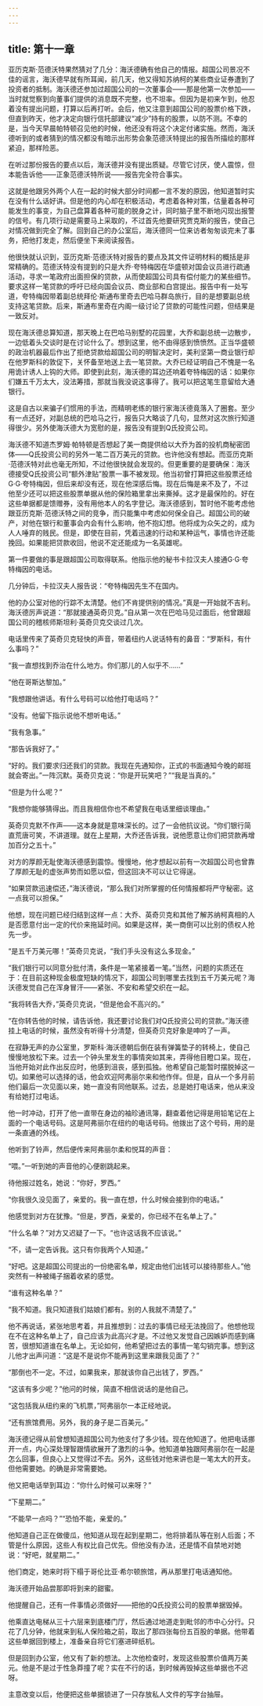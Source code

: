 ```yaml
---
---
---
```

title: 第十一章
---



亚历克斯·范德沃特果然猜对了几分：海沃德确有他自己的情报。超国公司景况不佳的谣言，海沃德早就有所耳闻，前几天，他又得知苏纳柯的某些商业证券遭到了投资者的抵制。海沃德还参加过超国公司的一次董事会——那是他第一次参加——当时就觉察到向董事们提供的消息既不完整，也不坦率。但因为是初来乍到，他忍着没有提出问题，打算以后再打听。会后，他又注意到超国公司的股票价格下跌，但直到昨天，他才决定向银行信托部建议“减少”持有的股票，以防不测。不幸的是，当今天早晨帕特顿召见他的时候，他还没有将这个决定付诸实施。然而，海沃德听到的或者猜到的情况都没有暗示出形势会象范德沃特提出的报告所描绘的那样紧迫，那样险恶。

在听过那份报告的要点以后，海沃德并没有提出质疑。尽管它讨厌，使人震惊，但本能告诉他——正象范德沃特所说——报告完全符合事实。

这就是他跟另外两个人在一起的时候大部分时间都一言不发的原因，他知道暂时实在没有什么话好讲。但是他的内心却在积极活动，考虑着各种对策，估量着各种可能发生的事变，为自己盘算着各种可能的脱身之计，同时脑子里不断地闪现出报警的信号。有几项行动是需要马上采取的，不过首先他要研究贾克斯的报告，使自己对情况做到完全了解。回到自己的办公室后，海沃德同一位来访者匆匆谈完未了事务，把他打发走，然后便坐下来阅读报告。

他很快就认识到，亚历克斯·范德沃特对报告的要点及其文件证明材料的概括是非常精确的。范德沃特没有提到的只是大乔·夸特梅因在华盛顿对国会议员进行疏通活动，寻求一笔政府出面担保的贷款，从而使超国公司具有偿付能力的某些细节。要求这样一笔贷款的呼吁已经向国会议员、商业部和白宫提出。报告中有一处写道，夸特梅因带着副总统拜伦·斯通布里奇去巴哈马群岛旅行，目的是想要副总统支持这笔贷款。后来，斯通布里奇在内阁一级讨论了贷款的可能性问题，但结果是一致反对。

现在海沃德总算知道，那天晚上在巴哈马别墅的花园里，大乔和副总统一边散步，一边低着头交谈时是在讨论什么了。想到这里，他不由得感到愤愤然。正当华盛顿的政治机器最后作出了拒绝贷款给超国公司的明智决定时，美利坚第一商业银行却在他罗斯科的敦促下，关怀备至地送上去一笔贷款。大乔已经证明自己不愧是一名用诡计诱人上钩的大师。即使到此刻，海沃德的耳边还响着夸特梅因的话：如果你们嫌五千万太大，没法筹措，那就当我没说这事得了。我可以把这笔生意留给大通银行。

这是自古以来骗子们惯用的手法，而精明老练的银行家海沃德竟落入了圈套。至少有一点还好，对副总统的巴哈马之行，报告只大略谈了几句，显然对这次旅行知道得很少。另外使海沃德大为宽慰的是，报告没有提到Q氏投资公司。

海沃德不知道杰罗姆·帕特顿是否想起了美一商提供给以大乔为首的投机商秘密团体——Q氏投资公司的另外一笔二百万美元的贷款。也许他没有想起。而亚历克斯·范德沃特对此也毫无所知，不过他很快就会发现的。但更重要的是要确保：海沃德接受Q氏投资公司“额外津贴”股票一事不被发现。他当初曾打算把这些股票还给G·G·夸特梅因，但后来却没有还，现在他深感后悔。现在后悔是来不及了，不过他至少还可以把这些股票单据从他的保险箱里拿出来撕掉。这才是最保险的。好在这些单据都是馈赠券，没有用他本人的名字登记。海沃德感到，暂时他不能考虑他跟亚历克斯·范德沃特之间的竞争，而只能集中考虑如何保全自己。超国公司的破产，对他在银行和董事会内会有什么影响，他不抱幻想。他将成为众矢之的，成为人人唾弃的贱民。但是，即使在目前，凭着迅速的行动和某种运气，事情也许还能挽回。如果能把贷款收回，他说不定还能成为一名英雄呢。

第一件要做的事是跟超国公司取得联系。他指示他的秘书卡拉汉夫人接通G·G·夸特梅因的电话。

几分钟后，卡拉汉夫人报告说：“夸特梅因先生不在国内。

他的办公室对他的行踪不太清楚。他们不肯提供别的情况。”真是一开始就不吉利。海沃德厉声说道：“那就接通英奇贝克。”自从第一次在巴哈马见过面后，他曾跟超国公司的稽核师斯坦利·英奇贝克交谈过几次。

电话里传来了英奇贝克轻快的声音，带着纽约人说话特有的鼻音：“罗斯科，有什么事吗？”

“我一直想找到乔治在什么地方。你们那儿的人似乎不……”

“他在哥斯达黎加。”

“我想跟他讲话。有什么号码可以给他打电话吗？”

“没有。他留下指示说他不想听电话。”

“我有急事。”

“那告诉我好了。”

“好的。我们要求归还我们的贷款。我现在先通知你，正式的书面通知今晚的邮班就会寄出。”一阵沉默。英奇贝克说：“你是开玩笑吧？”“我是当真的。”

“但是为什么呢？”

“我想你能够猜得出。而且我相信你也不希望我在电话里细谈理由。”

英奇贝克默不作声——这本身就是意味深长的。过了一会他抗议说。“你们银行简直荒唐可笑，不讲道理。就在上星期，大乔还告诉我，说他愿意让你们把贷款再增加百分之五十。”

对方的厚颜无耻使海沃德感到震惊。慢慢地，他才想起以前有一次超国公司也曾靠了厚颜无耻的虚张声势而如愿以偿，但这回决不可以让它得逞。

“如果贷款迅速偿还，”海沃德说，“那么我们对所掌握的任何情报都将严守秘密。这一点我可以担保。”

他想，现在问题已经归结到这样一点：大乔、英奇贝克和其他了解苏纳柯真相的人是否愿意付出一定的代价来拖延时间。如果是这样，美一商倒可以比别的债权人抢先一步。

“是五千万美元哪！”英奇贝克说，“我们手头没有这么多现金。”

“我们银行可以同意分批付清，条件是一笔紧接着一笔。”当然，问题的实质还在于：在目前这种现金极度短缺的情况下，超国公司到哪里去找到五千万美元呢？海沃德发觉自己在浑身冒汗——紧张、不安和希望交织在一起。

“我将转告大乔，”英奇贝克说，“但是他会不高兴的。”

“在你转告他的时候，请告诉他，我还要讨论我们对Q氏投资公司的贷款。”海沃德挂上电话的时候，虽然没有听得十分清楚，但英奇贝克好象是呻吟了一声。

在寂静无声的办公室里，罗斯科·海沃德朝后倒在装有弹簧垫子的转椅上，使自己慢慢地放松下来。过去一个钟头里发生的事情突如其来，弄得他目瞪口呆。现在，当他开始对此作出反应时，他感到沮丧，感到孤独。他希望自己能暂时摆脱掉这一切。如果他可以选择的话，他会欢迎阿弗丽尔来和他作伴。但是，自从一个多月前他们最后一次见面以来，她一直没有同他联系。过去，总是她打电话来，他从来没有给她打过电话。

他一时冲动，打开了他一直带在身边的袖珍通讯簿，翻查着他记得是用铅笔记在上面的一个电话号码。这是阿弗丽尔在纽约的电话号码。他拨出了这个号码，用的是一条直通的外线。

他听到了铃声，然后便传来阿弗丽尔柔和悦耳的声音：

“喂。”一听到她的声音他的心便剧跳起来。

待他报过姓名，她说：“你好，罗西。”

“你我很久没见面了，亲爱的。我一直在想，什么时候会接到你的电话。”

他感觉到对方在犹豫。“但是，罗西，亲爱的，你已经不在名单上了。”

“什么名单？”对方又迟疑了一下。“也许这话我不应该说。”

“不，请一定告诉我。这只有你我两个人知道。”

“好吧。这是超国公司提出的一份绝密名单，规定由他们出钱可以接待那些人。”他突然有一种被绳子捆着收紧的感觉。

“谁有这种名单？”

“我不知道。我只知道我们姑娘们都有。别的人我就不清楚了。”

他不再说话，紧张地思考着，并且推想到：过去的事情已经无法挽回了。他想他现在不在这种名单上了，自己应该为此高兴才是。不过他又发觉自己因嫉妒而感到痛苦，很想知道谁在名单上。无论如何，他希望把过去的事情一笔勾销完事。想到这儿他才出声问道：“这是不是说你不能再到这里来跟我见面了？”

“那倒也不一定。不过，如果我来，那就该你自己出钱了，罗西。”

“这该有多少呢？”他问的时候，简直不相信说话的是他自己。

“这包括我从纽约来的飞机票，”阿弗丽尔一本正经地说。

“还有旅馆费用。另外，我的身子是二百美元。”

海沃德记得从前曾想知道超国公司为他支付了多少钱。现在他知道了。他把电话挪开一点，内心深处理智跟情欲展开了激烈的斗争。他知道单独跟阿弗丽尔在一起是怎么回事，但良心上又觉得过不去。另外，这些钱对他来讲也是一笔太大的开支。但他需要她。的确是非常需要她。

他又把电话举到耳边：“你什么时候可以来呀？”

“下星期二。”

“不能早一点吗？”“恐怕不能，亲爱的。”

他知道自己正在做傻瓜，他知道从现在起到星期二，他将排着队等在别人后面；不管是什么原因，这些人有权比自己优先。但他没有办法，还是情不自禁地对她说：“好吧，就星期二。”

他们商定，她来时将下榻于哥伦比亚·希尔顿旅馆，再从那里打电话通知他。

海沃德开始品尝那即将到来的甜蜜。

他提醒自己，还有一件事情必须做好——把他的Q氏投资公司的股票单据毁掉。

他乘直达电梯从三十六层来到底楼门厅，然后通过地道走到毗邻的市中心分行。只花了几分钟，他就来到私人保险箱之前，取出了那四张每份五百股的单据。他带着这些单据回到楼上，准备亲自将它们塞进碎纸机。

但是回到办公室，他又有了新的想法。上次他检查时，发现这些股票价值两万美元。他是不是过于性急莽撞了呢？实在不行的话，到时候再毁掉这些单据也不迟呀。

主意改变以后，他便把这些单据锁进了一只存放私人文件的写字台抽屉。